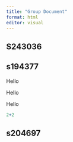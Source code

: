 ```yaml
---
title: "Group Document"
format: html
editor: visual
---
```


## S243036

## s194377

Hello

Hello

Hello

```r
2+2 
```

## s204697
